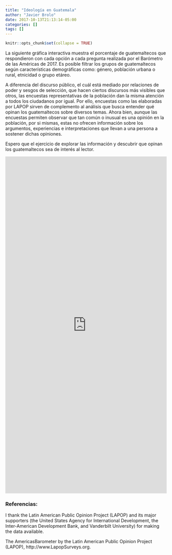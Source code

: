 ```yaml
---
title: "Ideología en Guatemala"
author: "Javier Brolo"
date: 2017-10-13T21:13:14-05:00
categories: []
tags: []
---
```


```r
knitr::opts_chunk$set(collapse = TRUE)
```

La siguiente gráfica interactiva muestra el porcentaje de guatemaltecos que respondieron con cada opción a cada pregunta realizada por el Barómetro de las Américas de 2017. Es posible filtrar los grupos de guatemaltecos según características demográficas como: género, población urbana o rural, etnicidad o grupo etáreo. 

A diferencia del discurso público, el cuál está mediado por relaciones de poder y sesgos de selección, que hacen ciertos discursos más visibles que otros, las encuestas representativas de la población dan la misma atención a todos los ciudadanos por igual. Por ello, encuestas como las elaboradas por LAPOP sirven de complemento al análisis que busca entender qué opinan los guatemaltecos sobre diversos temas. Ahora bien, aunque las encuestas permiten observar que tan común o inusual es una opinión en la población, por si mismas, estas no ofrecen información sobre los argumentos, experiencias e interpretaciones que llevan a una persona a sostener dichas opiniones. 

Espero que el ejercicio de explorar las información y descubrir que opinan los guatemaltecos sea de interés al lector. 



<iframe width = "100%" height = "1050px" seamless frameborder = "0" src="https://javierbrolo.shinyapps.io/barplotsurvey/"></iframe>



### Referencias:

I thank the Latin American Public Opinion Project (LAPOP) and its major supporters (the United States Agency for International Development, the Inter-American Development Bank, and Vanderbilt University) for making the data available.

The AmericasBarometer by the Latin American Public Opinion Project (LAPOP), http://www.LapopSurveys.org.
